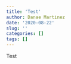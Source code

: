 ```yaml
---
title: 'Test'
author: Danae Martinez
date: '2020-08-22'
slug: ''
categories: []
tags: []
---
```


Test 